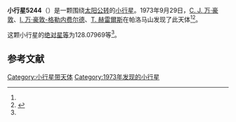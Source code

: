 {{Infobox planet
| bgcolour = #FFFFC0
| name = 5244 Amphilochos
| symbol = 
| image = 
| caption = 
| discovery = yes
| discovery_ref = 
| discoverer = [[科内利斯·约翰内斯·万·豪敦|C. J. 万·豪敦]]、[[英格丽·万·豪敦-格勒内费尔德|I. 万·豪敦-格勒内费尔德]]、[[湯姆·赫雷爾斯|T. 赫雷爾斯]]
| discovery_site = [[帕洛马山|帕洛马山]] 
| discovered = 1973年9月29日
| designations = yes
| mp_name = 
| named_after = 
| alt_names = 1973 SQ1/ 1989 AO2
| mp_category = [[特洛伊小行星|特洛伊小行星]]
| orbit_ref = <ref name="a">[http://ssd.jpl.nasa.gov/sbdb.cgi?sstr=5244 5244 Amphilochos] {{Wayback|url=http://ssd.jpl.nasa.gov/sbdb.cgi?sstr=5244 |date=20170422125328 }}，小行星數據庫瀏覽器（JPL Small-Body Database Browser）－[[美国国家航空航天局|美国国家航空航天局]]喷气推进实验室</ref>
| epoch = 2456400.5 (2013年4月18日更新)
| aphelion = {{convert|5.3095414|AU|km|3|abbr=on|lk=out}}
| perihelion = {{convert|5.0264610|AU|km|3|abbr=on}}
| semimajor = {{convert|5.1680012|AU|km|3|abbr=on}}
| eccentricity = 0.0273878
| period = 4291.235164 [[日|日]]<br />11.75[[儒略年|儒略年]]
| avg_speed = 
| inclination = 6.15763
| asc_node = 213.30092
| mean_anomaly = 
| arg_peri = 128.07969
| satellites = 
| physical_characteristics = yes
| dimensions = 
| mass = 
| density = 
| surface_grav = 
| escape_velocity = 
| sidereal_day = 
| axial_tilt = 
| pole_ecliptic_lat = 
| pole_ecliptic_lon = 
| albedo = 
| temperatures= 
| temp_name1 = 
| mean_temp_1 = 
| max_temp_1 = 
| temp_name2 = 
| max_temp_2 = 
| spectral_type = 
| abs_magnitude = 128.07969
}}

'''小行星5244'''（{{lang-en|5244 Amphilochos}}）是一颗围绕[[太阳|太阳]][[公转|公转]]的[[小行星|小行星]]。1973年9月29日，[[科内利斯·约翰内斯·万·豪敦|C. J. 万·豪敦]]、[[英格丽·万·豪敦-格勒内费尔德|I. 万·豪敦-格勒内费尔德]]、[[湯姆·赫雷爾斯|T. 赫雷爾斯]]在帕洛马山发现了此天体<ref name="a" /><ref>{{cite news|title=小行星列表|url=http://cfa-www.harvard.edu/iau/lists/NumberedMPs.txt|accessdate=2013-07-08|newspaper=哈佛大学|archive-date=2008-05-17|archive-url=https://web.archive.org/web/20080517010638/http://cfa-www.harvard.edu/iau/lists/NumberedMPs.txt|dead-url=no}}</ref>。

这颗小行星的[[绝对星等|绝对星等]]为128.07969等<ref name="a" />。

==参考文献==
{{reflist}}
{{Minor Planet Number|[[小行星5243|小行星5243]]|[[小行星5245|小行星5245]]}}

{{小天体}}

[[Category:小行星带天体|Category:小行星带天体]]
[[Category:1973年发现的小行星|Category:1973年发现的小行星]]

{{asteroid-stub}}